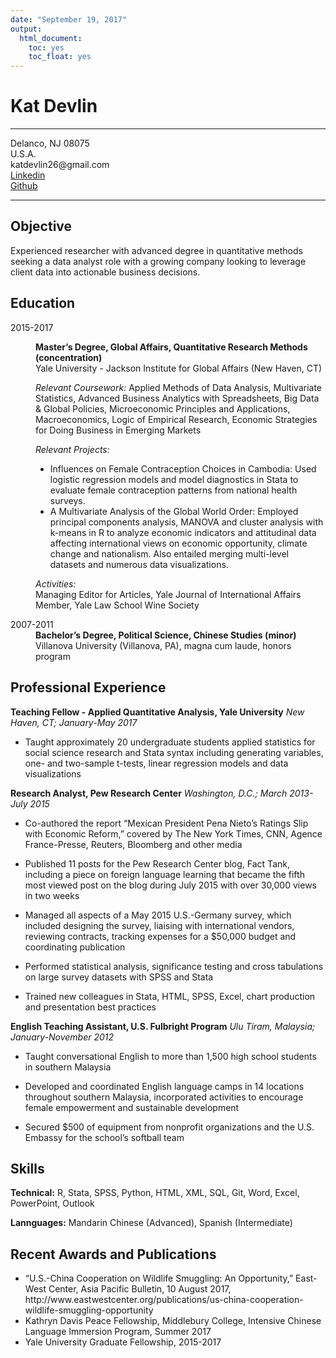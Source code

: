 ```yaml
---
date: "September 19, 2017"
output:
  html_document:
    toc: yes
    toc_float: yes
---
```


Kat Devlin
============

-----------------------------------------------
                        
Delanco, NJ 08075                          
U.S.A.                           
katdevlin26@gmail.com  
[Linkedin](https://www.linkedin.com/in/kathleendevlin/)  
[Github](https://github.com/KatDevlin)  

-----------------------------------------------

Objective
---------
Experienced researcher with advanced degree in quantitative methods seeking a data analyst role with a growing company looking to leverage client data into actionable business decisions.

Education
---------

2015-2017
:   **Master's Degree, Global Affairs, Quantitative Research Methods (concentration)**  
Yale University - Jackson Institute for Global Affairs (New Haven, CT)  

    *Relevant Coursework:* Applied Methods of Data Analysis, Multivariate Statistics, Advanced Business Analytics with Spreadsheets, Big Data & Global Policies, Microeconomic Principles and Applications, Macroeconomics, Logic of Empirical Research, Economic Strategies for Doing Business in Emerging Markets
    
    *Relevant Projects:*   
    
    * Influences on Female Contraception Choices in Cambodia: Used logistic regression models and model diagnostics in Stata to evaluate female contraception patterns from national health surveys.
    * A Multivariate Analysis of the Global World Order: Employed principal components analysis, MANOVA and cluster analysis with k-means in R to analyze economic indicators and attitudinal data affecting international views on economic opportunity, climate change and nationalism. Also entailed merging multi-level datasets and numerous data visualizations.
    
    *Activities:*  
    Managing Editor for Articles, Yale Journal of International Affairs  
    Member, Yale Law School Wine Society

2007-2011
:   **Bachelor's Degree, Political Science, Chinese Studies (minor)**  
Villanova University (Villanova, PA), magna cum laude, honors program


Professional Experience
----------

**Teaching Fellow - Applied Quantitative Analysis, Yale University**
*New Haven, CT; January-May 2017*

* Taught approximately 20 undergraduate students applied statistics for social science research and Stata syntax including generating variables, one- and two-sample t-tests, linear regression models and data visualizations

**Research Analyst, Pew Research Center**
*Washington, D.C.; March 2013-July 2015*

* Co-authored the report "Mexican President Pena Nieto's Ratings Slip with Economic Reform," covered by The New York Times, CNN, Agence France-Presse, Reuters, Bloomberg and other media 

*	Published 11 posts for the Pew Research Center blog, Fact Tank, including a piece on foreign language learning that became the fifth most viewed post on the blog during July 2015 with over 30,000 views in two weeks

*	Managed all aspects of a May 2015 U.S.-Germany survey, which included designing the survey, liaising with international vendors, reviewing contracts, tracking expenses for a $50,000 budget and coordinating publication	

* Performed statistical analysis, significance testing and cross tabulations on large survey datasets with SPSS and Stata 

* Trained new colleagues in Stata, HTML, SPSS, Excel, chart production and presentation best practices

**English Teaching Assistant, U.S. Fulbright Program**
*Ulu Tiram, Malaysia; January-November 2012*

* Taught conversational English to more than 1,500 high school students in southern Malaysia

* Developed and coordinated English language camps in 14 locations throughout southern Malaysia, incorporated activities to encourage female empowerment and sustainable development 

* Secured $500 of equipment from nonprofit organizations and the U.S. Embassy for the school's softball team 


Skills
--------------------

**Technical:** R, Stata, SPSS, Python, HTML, XML, SQL, Git, Word, 
    Excel, PowerPoint, Outlook

**Lannguages:** Mandarin Chinese (Advanced), Spanish (Intermediate)

Recent Awards and Publications
----------------------------------------

* "U.S.-China Cooperation on Wildlife Smuggling: An Opportunity," East-West Center, Asia Pacific Bulletin, 10 August 2017, http://www.eastwestcenter.org/publications/us-china-cooperation-wildlife-smuggling-opportunity
* Kathryn Davis Peace Fellowship, Middlebury College, Intensive Chinese Language Immersion Program, Summer 2017
* Yale University Graduate Fellowship, 2015-2017
